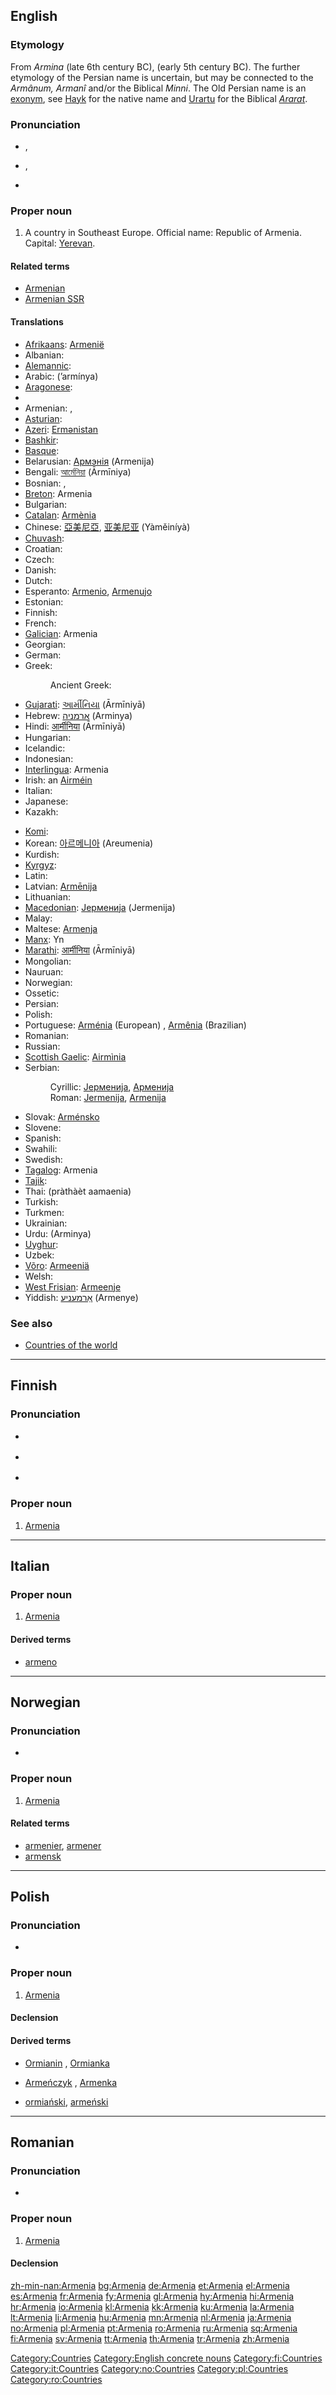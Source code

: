 {{also|armenia}}
==English==
{{wikipedia}}

===Etymology===
From {{etyl|peo}} {{rfscript|Old Persian Cuneiform}} ''Armina'' (late 6th century BC), {{etyl|grc}} {{term|Ἀρμενία|sc=polytonic|tr=Armenia|lang=grc}} (early 5th century BC). The further etymology of the Persian name is uncertain, but may be connected to the {{etyl|akk}} {{rfscript|Cuneiform}} ''Armânum, Armanî'' and/or the Biblical ''Minni''. The Old Persian name is an [[exonym]], see [[w:Hayk|Hayk]] for the native name and [[w:Urartu|Urartu]] for the Biblical ''[[Ararat]]''.

===Pronunciation===
* {{a|UK}} {{IPA|/ɑː'miː.ni.ə/}}, {{SAMPA|/A:"mi:.ni.@/}}
* {{a|US}} {{IPA|/ɑɹ'mi.ni.ə/}}, {{SAMPA|/Ar"mi.ni.@/}}
* {{audio|en-us-Armenia.ogg|Audio (US)}}

===Proper noun===
{{en-proper noun}}

# A country in Southeast Europe. Official name: Republic of Armenia. Capital: [[Yerevan]].

====Related terms====
* [[Armenian]]
* [[Armenian SSR]]

====Translations====
{{trans-top|country}}
* [[Afrikaans]]: [[Armenië]]
* Albanian: {{t+|sq|Armenia|xs=Albanian}}
* [[Alemannic]]: {{t|gsw|Armenien}}
* Arabic: {{Arab|[[أرمينيا]]}} (’armínya) {{f}}
* [[Aragonese]]: {{t|arg|Armenia}}
* {{trreq|Aramaic}}
* Armenian: {{t+|hy|Հայաստան|tr=Hayastan|sc=Armn|xs=Armenian}}, {{t|hy|Հայք|sc=Armn|tr=Hayk'}}
* [[Asturian]]: {{t|ast|Armenia}}
* [[Azeri]]: [[Ermənistan]]
* [[Bashkir]]: {{t|ba|Әрмәнстан}}
* [[Basque]]: {{t|eu|Armenia}}
* Belarusian: [[Армэнія]] (Armenija) {{f}}
* Bengali: [[আর্মেনিয়া]] (Ārmīniya)
* Bosnian: {{t-|bs|Armenija|f}}, {{t-|bs|Jermenija|f}}
* [[Breton]]: Armenia
* Bulgarian: {{t+|bg|Армения|f|tr=Arménija|sc=Cyrl}}
* [[Catalan]]: [[Armènia]] {{f}}
* Chinese: [[亞美尼亞]], [[亚美尼亚]] (Yàměiníyà)
* [[Chuvash]]: {{t|chv|Эрмени}}
* Croatian: {{t-|hr|Armenija|f|alt=Àrmēnija}}
* Czech: {{t+|cs|Arménie|f}}
* Danish: {{t-|da|Armenien}}
* Dutch: {{t+|nl|Armenië}}
* Esperanto: [[Armenio]], [[Armenujo]]
* Estonian: {{t-|et|Armeenia}}
* Finnish: {{l|fi|Armenia}}
* French: {{t+|fr|Arménie|f}}
* [[Galician]]: Armenia {{f}}
* Georgian: {{t|ka|სომხეთი|tr=somxet‘i}}
* German: {{t+|de|Armenien|n}}
* Greek: {{t+|el|Αρμενία|f|tr=Armenía|sc=Grek}}
*: Ancient Greek: {{t|grc|Ἀρμενία|f|tr=Armenía|sc=Polytonic}}
* [[Gujarati]]: [[આર્મીનિયા]] (Ārmīniyā)
* Hebrew: [[ארמניה]] (Arminya) {{f}}
* Hindi: [[आर्मीनिया]] (Ārmīniyā)
* Hungarian: {{t+|hu|Örményország}}
* Icelandic: {{t+|is|Armenía}}
* Indonesian: {{t-|id|Armenia|xs=Indonesian}}
* [[Interlingua]]: Armenia
* Irish: an [[Airméin]]
* Italian: {{l|it|Armenia}} {{f}}
* Japanese: {{t-|ja|アルメニア|tr=Arumenia|sc=Jpan}}
* Kazakh: {{t|kk|Әрменстан}}
{{trans-mid}}
* [[Komi]]: {{t|kv|Армения}}
* Korean: [[아르메니아]] (Areumenia)
* Kurdish: {{t+|ku|Ermenistan|f}}
* [[Kyrgyz]]: {{t|ky|Армения}}
* Latin: {{t+|la|Armenia|f}}
* Latvian: [[Armēnija]]
* Lithuanian: {{t+|lt|Armėnija|xs=Lithuanian}}
* [[Macedonian]]: [[Јерменија]] (Jermenija) {{f}}
* Malay: {{t-|ms|Armenia|xs=Malay}}
* Maltese: [[Armenja]] {{f}}
* [[Manx]]: Yn {{t|gv|Armeain}}
* [[Marathi]]: [[आर्मीनिया]] (Ārmīniyā)
* Mongolian: {{t|mn|Армен}}
* Nauruan: {{t-|na|Armenia|xs=Nauruan}}
* Norwegian: {{t+|no|Armenia}}
* Ossetic: {{t|os|Сомих|tr=Somix}}
* Persian: {{t+|fa|ارمنستان|tr=Armanestân|sc=fa-Arab|xs=Persian}}
* Polish: {{l|pl|Armenia}} {{f}}
* Portuguese: [[Arménia]] (European) {{f}}, [[Armênia]] (Brazilian) {{f}}
* Romanian: {{l|ro|Armenia}} {{f}}
* Russian: {{t+|ru|Армения|f|tr=Arménija|sc=Cyrl}}
* [[Scottish Gaelic]]: [[Airmìnia]]
* Serbian:
*: Cyrillic: [[Јерменија]], [[Арменија]] {{f}}
*: Roman: [[Jermenija]], [[Armenija]] {{f}}
* Slovak: [[Arménsko]] {{n}}
* Slovene: {{t+|sl|Armenija|f}}
* Spanish: {{t+|es|Armenia|f}}
* Swahili: {{t|sw|Armenia}}
* Swedish: {{t+|sv|Armenien}}
* [[Tagalog]]: Armenia
* [[Tajik]]: {{t|tg|Арманистон}}
* Thai: {{Thai|[[ประเทศอาร์เมเนีย]]}} (pràthàèt aamaenia)
* Turkish: {{t+|tr|Ermenistan}}
* Turkmen: {{t|tuk|Ermenistan}}
* Ukrainian: {{t+|uk|Вірменія|f|tr=Virmenija|sc=Cyrl|xs=Ukrainian}}
* Urdu: {{ur-Arab|[[آرمینیا]]}} (Arminya)
* [[Uyghur]]: {{t-|ug|ئەرمېنىيە|tr=erméniye|sc=ug-Arab}}
* Uzbek: {{t|uz|Armaniston}}
* [[Võro]]: [[Armeeniä]]
* Welsh: {{t-|cy|Armenia|xs=Welsh}}
* [[West Frisian]]: [[Armeenje]]
* Yiddish: [[אַרמעניע]] (Armenye)
{{trans-bottom}}

===See also===
* [[Appendix:Countries of the world|Countries of the world]]

[[Category:Countries]]
[[Category:English concrete nouns]]

----

==Finnish==
{{wikipedia|lang=fi}}

===Pronunciation===
* {{IPA|/ˈɑrmeːniɑ/|lang=fi}} {{qualifier|common pronunciation}}
* {{IPA|/ˈɑrmeniɑ/|lang=fi}} {{qualifier|spelling pronnunciation, perceived as more correct by some}}
* {{hyphenation|Ar|me|ni|a}}

===Proper noun===
{{fi-noun|proper=true|Armeni|type=kulkija}}

# [[#English|Armenia]]

[[Category:fi:Countries]]

----

==Italian==
{{wikipedia|lang=it}}

===Proper noun===
{{infl|it|proper noun|g=f}}

# [[#English|Armenia]]

====Derived terms====
* [[armeno]]

[[Category:it:Countries]]

----

==Norwegian==

===Pronunciation===
* {{IPA|/ɑɾmɛːnjɑ/|lang=no}}

===Proper noun===
{{infl|no|proper noun}}

# [[#English|Armenia]]

====Related terms====
* [[armenier]], [[armener]]
* [[armensk]]

[[Category:no:Countries]]

----

==Polish==

===Pronunciation===
* {{IPA|/arˈmɛɲja/|lang=pl}}

===Proper noun===
{{infl|pl|proper noun|g=f}}

# [[#English|Armenia]]

====Declension====
{{pl-decl-noun
|Armenia|Armenie
|Armenii|Armenii
|Armenii|Armeniom
|Armenię|Armenie
|Armenią|Armeniami
|Armenii|Armeniach
|Armenio|Armenie
}}

====Derived terms====
* [[Ormianin]] {{m}}, [[Ormianka]] {{f}}
* {{qualifier|rare}} [[Armeńczyk]] {{m}}, [[Armenka]] {{f}} {{qualifier|Armenia dwellers}}
* {{sense|adjective}} {{qualifier|of the nation}} [[ormiański]], {{qualifier|of the country}} [[armeński]]

[[Category:pl:Countries]]

----

==Romanian==

===Pronunciation===
* {{IPA|[ar'me.ni.a]|lang=ro}}

===Proper noun===
{{infl|ro|proper noun|g=f}}

# [[#English|Armenia]]

====Declension====
{{ro-country|gend=f|Armeniei}}

[[Category:ro:Countries]]

[[zh-min-nan:Armenia]]
[[bg:Armenia]]
[[de:Armenia]]
[[et:Armenia]]
[[el:Armenia]]
[[es:Armenia]]
[[fr:Armenia]]
[[fy:Armenia]]
[[gl:Armenia]]
[[hy:Armenia]]
[[hi:Armenia]]
[[hr:Armenia]]
[[io:Armenia]]
[[kl:Armenia]]
[[kk:Armenia]]
[[ku:Armenia]]
[[la:Armenia]]
[[lt:Armenia]]
[[li:Armenia]]
[[hu:Armenia]]
[[mn:Armenia]]
[[nl:Armenia]]
[[ja:Armenia]]
[[no:Armenia]]
[[pl:Armenia]]
[[pt:Armenia]]
[[ro:Armenia]]
[[ru:Armenia]]
[[sq:Armenia]]
[[fi:Armenia]]
[[sv:Armenia]]
[[tt:Armenia]]
[[th:Armenia]]
[[tr:Armenia]]
[[zh:Armenia]]